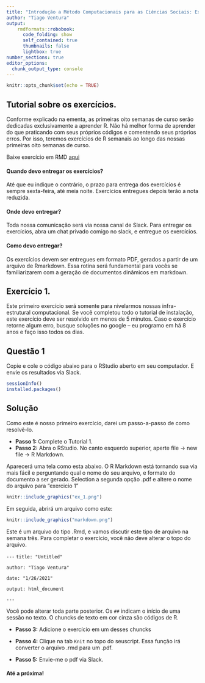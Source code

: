 ```yaml
---
title: "Introdução a Método Computacionais para as Ciências Sociais: Exercício 1"
author: "Tiago Ventura"
output:
    rmdformats::robobook:
      code_folding: show
      self_contained: true
      thumbnails: false
      lightbox: true
number_sections: true
editor_options: 
  chunk_output_type: console
---
```


```r
knitr::opts_chunk$set(echo = TRUE)
```

## Tutorial sobre os exercícios. 

Conforme explicado na ementa, as primeiras oito semanas de curso serão dedicadas exclusivamente a aprender R. Não há melhor forma de aprender do que praticando com seus próprios códigos e comentendo seus próprios erros. Por isso, teremos exercícios de R semanais ao longo das nossas primeiras oito semanas de curso. 

Baixe exercício em RMD [aqui](exercicio-1.rmd)

#### Quando devo entregar os exercícios?

Até que eu indique o contrário, o prazo para entrega dos exercícios é sempre sexta-feira, até meia noite. Exercícios entregues depois terão a nota reduzida. 

#### Onde devo entregar? 

Toda nossa comunicação será via nossa canal de Slack. Para entregar os exercícios, abra um chat privado comigo no slack, e entregue os exercícios. 

#### Como devo entregar? 

Os exercícios devem ser entregues em formato PDF, gerados a partir de um arquivo de Rmarkdown. Essa rotina será fundamental para vocês se familiarizarem com a geração de documentos dinâmicos em markdown. 

## Exercício 1. 

Este primeiro exercício será somente para nivelarmos nossas infra-estrutural computacional. Se você completou todo o tutorial de instalação, este exercício deve ser resolvido em menos de 5 minutos. Caso o exercício retorne algum erro, busque soluções no google -- eu programo em há 8 anos e faço isso todos os dias. 

## Questão 1

Copie e cole o código abaixo para o RStudio aberto em seu computador. E envie os resultados via Slack. 

```r
sessionInfo()
installed.packages()
```

## Solução 

Como este é nosso primeiro exercício, darei um passo-a-passo de como resolvê-lo. 

- **Passo 1:** Complete o Tutorial 1. 
- **Passo 2:** Abra o RStudio. No canto esquerdo superior, aperte file -> new file -> R Markdown.


Aparecerá uma tela como esta abaixo. O R Markdown está tornando sua via mais fácil e perguntando qual o nome do seu arquivo, e formato do documento a ser gerado. Selection a segunda opção .pdf e altere o nome do arquivo para "exercicio 1"

```r
knitr::include_graphics("ex_1.png") 
```

Em seguida, abrirá um arquivo como este:

```r
knitr::include_graphics("markdown.png") 
```

Este é um arquivo do tipo .Rmd, e vamos discutir este tipo de arquivo na semana três. Para completar o exercício, você não deve alterar o topo do arquivo. 

`---`
`title: "Untitled"`

`author: "Tiago Ventura"`

`date: "1/26/2021"`

`output: html_document`

`---`


Você pode alterar toda parte posterior. Os `##` indicam o início de uma sessão no texto. O chuncks de texto em cor cinza são códigos de R. 

- **Passo 3:** Adicione o exercício em um desses chuncks

- **Passo 4:** Clique na tab `Knit` no topo do seuscript. Essa função irá converter o arquivo .rmd para um .pdf. 

- **Passo 5:** Envie-me o pdf via Slack. 


#### Até a próxima!


